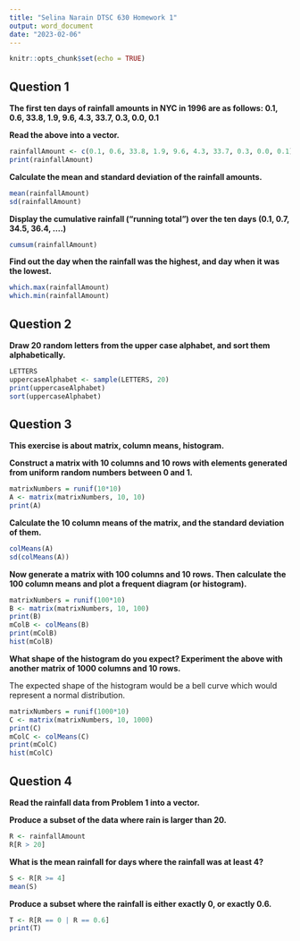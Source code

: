 ```yaml
---
title: "Selina Narain DTSC 630 Homework 1"
output: word_document
date: "2023-02-06"
---
```


```r
knitr::opts_chunk$set(echo = TRUE)
```

## Question 1
**The first ten days of rainfall amounts in NYC in 1996 are as follows: 0.1, 0.6, 33.8, 1.9, 9.6, 4.3, 33.7, 0.3, 0.0, 0.1**

**Read the above into a vector.**

```r
rainfallAmount <- c(0.1, 0.6, 33.8, 1.9, 9.6, 4.3, 33.7, 0.3, 0.0, 0.1)
print(rainfallAmount)
```

**Calculate the mean and standard deviation of the rainfall amounts.**
```r
mean(rainfallAmount)
sd(rainfallAmount)
```

**Display the cumulative rainfall (“running total”) over the ten days (0.1, 0.7, 34.5, 36.4, ....)**
```r
cumsum(rainfallAmount)
```

**Find out the day when the rainfall was the highest, and day when it was the lowest.**
```r
which.max(rainfallAmount)
which.min(rainfallAmount)
```

## Question 2
**Draw 20 random letters from the upper case alphabet, and sort them alphabetically.**

```r
LETTERS
uppercaseAlphabet <- sample(LETTERS, 20)
print(uppercaseAlphabet)
sort(uppercaseAlphabet)
```

## Question 3
**This exercise is about matrix, column means, histogram.**

**Construct a matrix with 10 columns and 10 rows with elements generated from uniform random numbers between 0 and 1.**
```r
matrixNumbers = runif(10*10)
A <- matrix(matrixNumbers, 10, 10)
print(A)
```

**Calculate the 10 column means of the matrix, and the standard deviation of them.**
```r
colMeans(A)
sd(colMeans(A))
```

**Now generate a matrix with 100 columns and 10 rows. Then calculate the 100 column means and plot a frequent diagram (or histogram).**
```r
matrixNumbers = runif(100*10)
B <- matrix(matrixNumbers, 10, 100)
print(B)
mColB <- colMeans(B)
print(mColB)
hist(mColB)
```

**What shape of the histogram do you expect? Experiment the above with another matrix of 1000 columns and 10 rows.**

The expected shape of the histogram would be a bell curve which would represent a normal distribution.

```r

matrixNumbers = runif(1000*10)
C <- matrix(matrixNumbers, 10, 1000)
print(C)
mColC <- colMeans(C)
print(mColC)
hist(mColC)
```

## Question 4
**Read the rainfall data from Problem 1 into a vector.**

**Produce a subset of the data where rain is larger than 20.**
```r
R <- rainfallAmount
R[R > 20]
```

**What is the mean rainfall for days where the rainfall was at least 4?**
```r
S <- R[R >= 4]
mean(S)
```

**Produce a subset where the rainfall is either exactly 0, or exactly 0.6.**
```r
T <- R[R == 0 | R == 0.6]
print(T)
```
